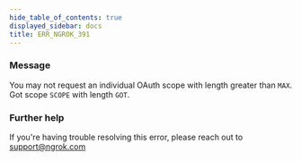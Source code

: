 ```yaml
---
hide_table_of_contents: true
displayed_sidebar: docs
title: ERR_NGROK_391
---
```


### Message

You may not request an individual OAuth scope with length greater than `MAX`. Got scope `SCOPE` with length `GOT`.

### Further help

If you're having trouble resolving this error, please reach out to [support@ngrok.com](mailto:support@ngrok.com?subject=Help%20with%20ERR_NGROK_391)
